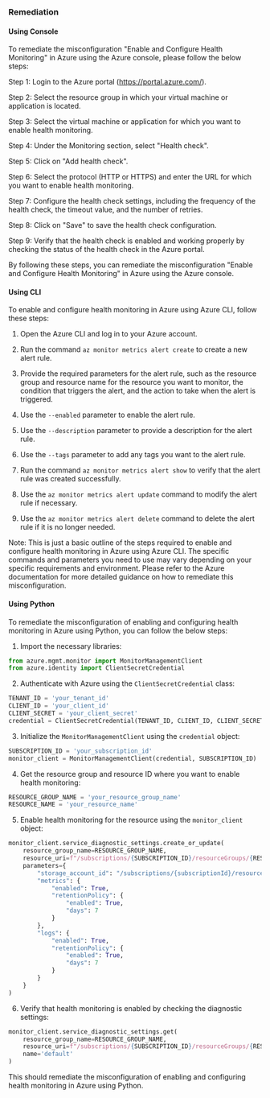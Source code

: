 ### Remediation

#### Using Console

To remediate the misconfiguration "Enable and Configure Health Monitoring" in Azure using the Azure console, please follow the below steps:

Step 1: Login to the Azure portal (https://portal.azure.com/).

Step 2: Select the resource group in which your virtual machine or application is located.

Step 3: Select the virtual machine or application for which you want to enable health monitoring.

Step 4: Under the Monitoring section, select "Health check".

Step 5: Click on "Add health check".

Step 6: Select the protocol (HTTP or HTTPS) and enter the URL for which you want to enable health monitoring.

Step 7: Configure the health check settings, including the frequency of the health check, the timeout value, and the number of retries.

Step 8: Click on "Save" to save the health check configuration.

Step 9: Verify that the health check is enabled and working properly by checking the status of the health check in the Azure portal.

By following these steps, you can remediate the misconfiguration "Enable and Configure Health Monitoring" in Azure using the Azure console.

#### Using CLI

To enable and configure health monitoring in Azure using Azure CLI, follow these steps:

1. Open the Azure CLI and log in to your Azure account.

2. Run the command `az monitor metrics alert create` to create a new alert rule.

3. Provide the required parameters for the alert rule, such as the resource group and resource name for the resource you want to monitor, the condition that triggers the alert, and the action to take when the alert is triggered.

4. Use the `--enabled` parameter to enable the alert rule.

5. Use the `--description` parameter to provide a description for the alert rule.

6. Use the `--tags` parameter to add any tags you want to the alert rule.

7. Run the command `az monitor metrics alert show` to verify that the alert rule was created successfully.

8. Use the `az monitor metrics alert update` command to modify the alert rule if necessary.

9. Use the `az monitor metrics alert delete` command to delete the alert rule if it is no longer needed.

Note: This is just a basic outline of the steps required to enable and configure health monitoring in Azure using Azure CLI. The specific commands and parameters you need to use may vary depending on your specific requirements and environment. Please refer to the Azure documentation for more detailed guidance on how to remediate this misconfiguration.

#### Using Python

To remediate the misconfiguration of enabling and configuring health monitoring in Azure using Python, you can follow the below steps:

1. Import the necessary libraries:

```python
from azure.mgmt.monitor import MonitorManagementClient
from azure.identity import ClientSecretCredential
```

2. Authenticate with Azure using the `ClientSecretCredential` class:

```python
TENANT_ID = 'your_tenant_id'
CLIENT_ID = 'your_client_id'
CLIENT_SECRET = 'your_client_secret'
credential = ClientSecretCredential(TENANT_ID, CLIENT_ID, CLIENT_SECRET)
```

3. Initialize the `MonitorManagementClient` using the `credential` object:

```python
SUBSCRIPTION_ID = 'your_subscription_id'
monitor_client = MonitorManagementClient(credential, SUBSCRIPTION_ID)
```

4. Get the resource group and resource ID where you want to enable health monitoring:

```python
RESOURCE_GROUP_NAME = 'your_resource_group_name'
RESOURCE_NAME = 'your_resource_name'
```

5. Enable health monitoring for the resource using the `monitor_client` object:

```python
monitor_client.service_diagnostic_settings.create_or_update(
    resource_group_name=RESOURCE_GROUP_NAME,
    resource_uri=f"/subscriptions/{SUBSCRIPTION_ID}/resourceGroups/{RESOURCE_GROUP_NAME}/providers/Microsoft.Compute/virtualMachines/{RESOURCE_NAME}",
    parameters={
        "storage_account_id": "/subscriptions/{subscriptionId}/resourceGroups/{resourceGroupName}/providers/Microsoft.Storage/storageAccounts/{storageAccountName}",
        "metrics": {
            "enabled": True,
            "retentionPolicy": {
                "enabled": True,
                "days": 7
            }
        },
        "logs": {
            "enabled": True,
            "retentionPolicy": {
                "enabled": True,
                "days": 7
            }
        }
    }
)
```

6. Verify that health monitoring is enabled by checking the diagnostic settings:

```python
monitor_client.service_diagnostic_settings.get(
    resource_group_name=RESOURCE_GROUP_NAME,
    resource_uri=f"/subscriptions/{SUBSCRIPTION_ID}/resourceGroups/{RESOURCE_GROUP_NAME}/providers/Microsoft.Compute/virtualMachines/{RESOURCE_NAME}",
    name='default'
)
```

This should remediate the misconfiguration of enabling and configuring health monitoring in Azure using Python.

